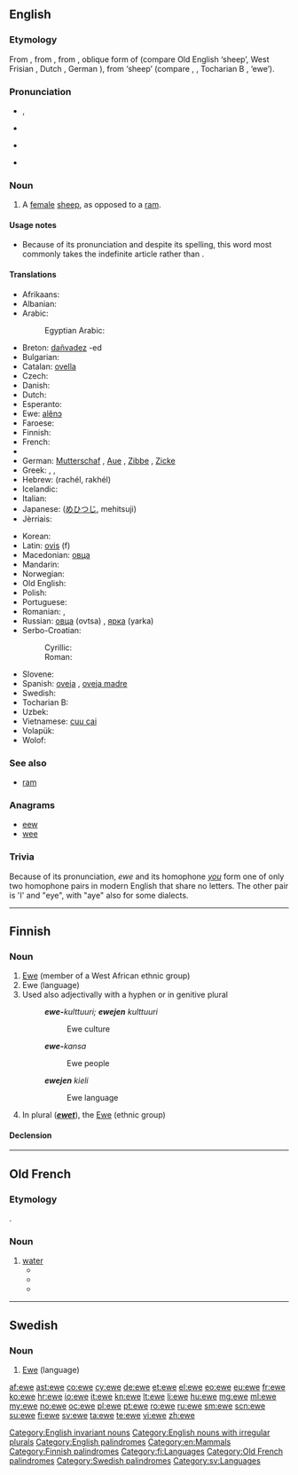 {{also|Ewe|éwé}}
==English==
{{wikipedia|Sheep}}

===Etymology===
From {{etyl|enm|en}}, from {{etyl|ang|en}} {{term|eowu|ēowu|lang=ang}}, from {{etyl|gem-pro|en}} {{recons|awjōs|lang=gem-pro}}, oblique form of {{recons|awiz|lang=gem-pro}} (compare Old English {{term|eow|lang=ang}} ‘sheep’, West Frisian {{term|ei|lang=fy}}, Dutch {{term|ooi|lang=nl}}, German {{term|Aue|lang=de}}), from {{etyl|ine-pro|en}} {{recons|h₂ówis|lang=ine-pro}} ‘sheep’ (compare {{etyl|sga|-}} {{term|oí|lang=sga}}, {{etyl|la|-}} {{term|ovis|lang=la}}, Tocharian B {{term|aw|ā(<sub>u</sub>)w|lang=txb}}, {{etyl|lt|-}} {{term|avis|avìs|lang=lt}} ‘ewe’).

===Pronunciation===
* {{IPA|/juː/}}, {{X-SAMPA|/ju:/}}
* {{rhymes|uː}}
* {{homophones|lang=en|u|yew|you}} {{qualifier|in all dialects}}
* {{homophones|lang=en|hew|hue}} {{qualifier|in h-dropping dialects}}

===Noun===
{{en-noun|pl2=ewe}}

# A [[female]] [[sheep]], as opposed to a [[ram]].

====Usage notes====
* Because of its pronunciation and despite its spelling, this word most commonly takes the indefinite article {{term|a}} rather than {{term|an}}.

====Translations====
{{trans-top|female sheep}}
* Afrikaans: {{t+|af|skaapooi}}
* Albanian: {{t-|sq|dele}}
* Arabic: {{t|ar|نعجة|f|tr=naʕja|sc=Arab}}
*: Egyptian Arabic: {{tø|arz|نعجة|f|tr=naʕga|sc=Arab}}
* Breton: [[dañvadez]] {{f}} -ed {{p}}
* Bulgarian: {{t+|bg|овца|f|sc=Cyrl}}
* Catalan: [[ovella]] {{f}}
* Czech: {{t+|cs|ovce|f}}
* Danish: {{t-|da|moderfår}}
* Dutch: {{t+|nl|ooi|f}}
* Esperanto: {{t-|eo|ŝafino}}
* Ewe: [[alẽnɔ]]
* Faroese: {{t-|fo|ær|f}}
* Finnish: {{t+|fi|uuhi}}
* French: {{t+|fr|brebis|f}}
* {{trreq|ka}}
* German: [[Mutterschaf]] {{n}}, [[Aue]] {{f}}, [[Zibbe]] {{f}}, [[Zicke]] {{f}}
* Greek: {{t+|el|προβατίνα|f|tr=provatína}}, {{t+|el|αρνάδα|f|tr=arnáda}}, {{t+|el|αμνάδα|f|tr=amnáda}}
* Hebrew: {{t+|he|רחל|f}} (rachél, rakhél)
* Icelandic: {{t+|is|ær|f}}
* Italian: {{t+|it|pecora|f}}
* Japanese: {{t-|ja|牝羊, 雌羊}} ([[めひつじ]], mehitsuji)
* Jèrriais: {{tø|roa-jer|brébis|f}}
{{trans-mid}}
* Korean: {{t-|ko|암양|tr=amʹyang|sc=Kore}}
* Latin: [[ovis]] (f)
* Macedonian: [[овца]] {{f}}
* Mandarin: {{t|cmn|母羊|tr=mǔyáng|sc=Hani}}
* Norwegian: {{t-|no|søye|c}}
* Old English: {{t-|ang|eowu|alt=ēowu}}
* Polish: {{t+|pl|owca|f}}
* Portuguese: {{t+|pt|ovelha|f}}
* Romanian: {{t+|ro|oaie|f}}, {{t-|ro|oiţă|f}}
* Russian: [[овца]] (ovtsa) {{f}}, [[ярка]] (yarka) {{f}}
* Serbo-Croatian:
*: Cyrillic: {{t-|sh|овца|f|alt=о́вца}}
*: Roman: {{t-|sh|ovca|f|alt=óvca}}
* Slovene: {{t+|sl|ovca|f}}
* Spanish: [[oveja]] {{f}}, [[oveja madre]] {{f}}
* Swedish: {{t+|sv|tacka|c}}
* Tocharian B: {{tø|txb|awi}}
* Uzbek: {{t-|uz|sovliq}}
* Vietnamese: [[cuu cai]]
* Volapük: {{t+|vo|jijip}}
* Wolof: {{t-|wo|xar mu jigéen}}
{{trans-bottom}}

===See also===
* [[ram]]

===Anagrams===
* [[eew]]
* [[wee]]

===Trivia===
Because of its pronunciation, ''ewe'' and its homophone ''[[you]]'' form one of only two homophone pairs in modern English that share no letters. The other pair is 'I' and "eye", with "aye" also for some dialects.

[[Category:English invariant nouns]]
[[Category:English nouns with irregular plurals]]
[[Category:English palindromes]]
[[Category:en:Mammals]]

----

==Finnish==

===Noun===
{{fi-noun}}

# [[Ewe]] (member of a West African ethnic group)
# Ewe (language)
# Used also adjectivally with a hyphen or in genitive plural
#: '''''ewe-'''kulttuuri; '''ewejen''' kulttuuri''
#:: Ewe culture
#: '''''ewe-'''kansa''
#:: Ewe people
#: '''''ewejen''' kieli''
#:: Ewe language
# In plural ('''''[[ewet]]'''''), the [[Ewe]] (ethnic group)

====Declension====
{{fi-decl-valo|ew|||e|ä}}

[[Category:Finnish palindromes]]
[[Category:fi:Languages]]

----

==Old French==

===Etymology===
{{etyl|la|fro}} {{term|aqua|lang=la}}.

===Noun===
{{fro-noun|f}}

# [[water]]
#* {{quote-book||passage=E caunt ele estoyt de tut chargé<br>La '''ewe''' vint curant a grant plenté.|translation=And when it [the Ark] was fully loaded<br> the waters ran high and fast.|title=Holkham Bible}}
#* {{quote-book|circa 1170|title=[http://books.google.fr/books?id=ZNMTAAAAYAAJ&printsec=frontcover&dq=editions:FXZpAAAAIAAJ&hl=fr&ei=LYqXTY2OGYGmhAfQhJTWBQ&sa=X&oi=book_result&ct=result&resnum=1&ved=0CCsQ6AEwAA#v=onepage&q&f=false Le Roman de Rou]|author=[[w:Wace|Wace]]|passage=L'ewe est bele e parfond qui en la cité cort|translation=The water which runs through the city is beautiful and deep}}
#* {{quote-book|year=circa 1200|author=[[wikipedia:Marie de France|Marie de France]]|title=[[w:Lais of Marie de France|Guigemar]]|passage=En bacins d'or '''ewe''' aporterent|translation=They brought water in basins made of gold}}

[[Category:Old French palindromes]]

----

==Swedish==

===Noun===
{{sv-noun|g=c}}

# [[Ewe]] (language)

{{tbot entry|Swedish|Ewe|2008|April|sv}}

[[Category:Swedish palindromes]]
[[Category:sv:Languages]]

[[af:ewe]]
[[ast:ewe]]
[[co:ewe]]
[[cy:ewe]]
[[de:ewe]]
[[et:ewe]]
[[el:ewe]]
[[eo:ewe]]
[[eu:ewe]]
[[fr:ewe]]
[[ko:ewe]]
[[hr:ewe]]
[[io:ewe]]
[[it:ewe]]
[[kn:ewe]]
[[lt:ewe]]
[[li:ewe]]
[[hu:ewe]]
[[mg:ewe]]
[[ml:ewe]]
[[my:ewe]]
[[no:ewe]]
[[oc:ewe]]
[[pl:ewe]]
[[pt:ewe]]
[[ro:ewe]]
[[ru:ewe]]
[[sm:ewe]]
[[scn:ewe]]
[[su:ewe]]
[[fi:ewe]]
[[sv:ewe]]
[[ta:ewe]]
[[te:ewe]]
[[vi:ewe]]
[[zh:ewe]]